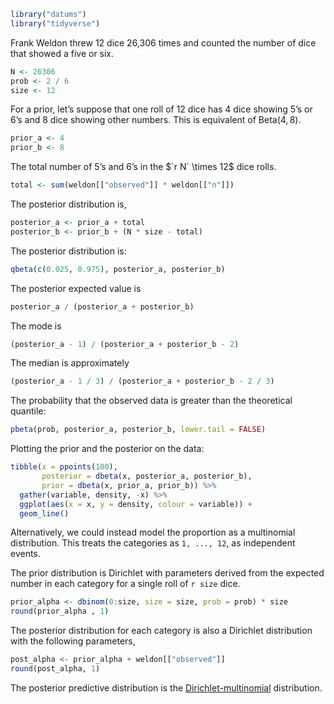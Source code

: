 ```r
library("datums")
library("tidyverse")
```

Frank Weldon threw 12 dice 26,306 times and counted the number
of dice that showed a five or six.

```r
N <- 26306
prob <- 2 / 6
size <- 12
```

For a prior, let's suppose that one roll of 12 dice has 4 dice
showing 5's or 6's and 8 dice showing other numbers.
This is equivalent of $\mathrm{Beta}(4, 8)$.
```r
prior_a <- 4
prior_b <- 8
```

The total number of 5's and 6's in the $`r N` \times 12$ dice rolls.
```r
total <- sum(weldon[["observed"]] * weldon[["n"]])
```

The posterior distribution is,
```r
posterior_a <- prior_a + total
posterior_b <- prior_b + (N * size - total)
```

The posterior distribution is:
```r
qbeta(c(0.025, 0.975), posterior_a, posterior_b)
```
The posterior expected value is
```r
posterior_a / (posterior_a + posterior_b)
```
The mode is
```r
(posterior_a - 1) / (posterior_a + posterior_b - 2)
```
The median is approximately
```r
(posterior_a - 1 / 3) / (posterior_a + posterior_b - 2 / 3)
```

The probability that the observed data is greater than the theoretical quantile:
```r
pbeta(prob, posterior_a, posterior_b, lower.tail = FALSE)
```

Plotting the prior and the posterior on the data:
```r
tibble(x = ppoints(100),
       posterior = dbeta(x, posterior_a, posterior_b),
       prior = dbeta(x, prior_a, prior_b)) %>%
  gather(variable, density, -x) %>%
  ggplot(aes(x = x, y = density, colour = variable)) +
  geom_line()
```

Alternatively, we could instead model the proportion as a
multinomial distribution. This treats the categories as 
`1, ..., 12`, as independent events.

The prior distribution is Dirichlet with parameters derived
from the expected number in each category for a single roll of `r size` dice.

```r
prior_alpha <- dbinom(0:size, size = size, prob = prob) * size
round(prior_alpha , 1)
```

The posterior distribution for each category is also a
Dirichlet distribution with the following parameters,

```r
post_alpha <- prior_alpha + weldon[["observed"]]
round(post_alpha, 1)
```

The posterior predictive distribution is the [Dirichlet-multinomial](https://en.wikipedia.org/wiki/Dirichlet-multinomial_distribution) distribution.
